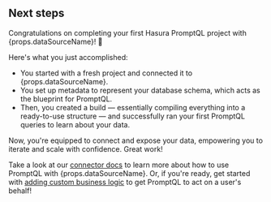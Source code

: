 ## Next steps

Congratulations on completing your first Hasura PromptQL project with {props.dataSourceName}! 🎉

Here's what you just accomplished:

- You started with a fresh project and connected it to {props.dataSourceName}.
- You set up metadata to represent your database schema, which acts as the blueprint for PromptQL.
- Then, you created a build — essentially compiling everything into a ready-to-use structure — and successfully ran your
  first PromptQL queries to learn about your data.

Now, you're equipped to connect and expose your data, empowering you to iterate and scale with confidence. Great work!

Take a look at our [connector docs](/reference/connectors/index.mdx) to learn more about how to use PromptQL with
{props.dataSourceName}. Or, if you're ready, get started with
[adding custom business logic](/data-sources/business-logic/index.mdx) to get PromptQL to act on a user's behalf!
